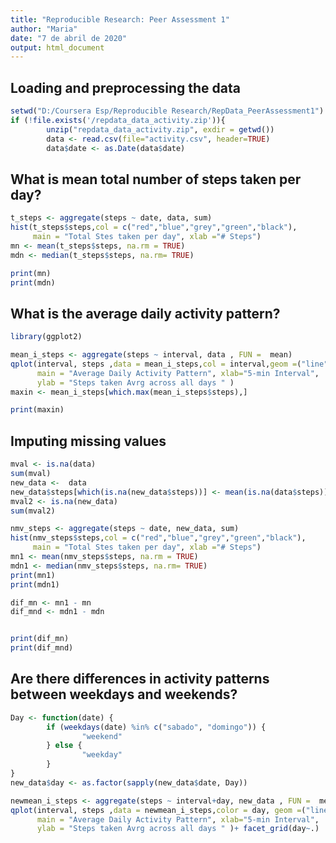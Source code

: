 ```yaml
---
title: "Reproducible Research: Peer Assessment 1"
author: "Maria"
date: "7 de abril de 2020"
output: html_document
---
```


## Loading and preprocessing the data


```r
setwd("D:/Coursera Esp/Reproducible Research/RepData_PeerAssessment1")
if (!file.exists('/repdata_data_activity.zip')){
        unzip("repdata_data_activity.zip", exdir = getwd())
        data <- read.csv(file="activity.csv", header=TRUE)
        data$date <- as.Date(data$date)
```

## What is mean total number of steps taken per day?



```r
t_steps <- aggregate(steps ~ date, data, sum)
hist(t_steps$steps,col = c("red","blue","grey","green","black"),
     main = "Total Stes taken per day", xlab ="# Steps")
mn <- mean(t_steps$steps, na.rm = TRUE)
mdn <- median(t_steps$steps, na.rm= TRUE)

print(mn)
print(mdn)
```

## What is the average daily activity pattern?

```r
library(ggplot2)

mean_i_steps <- aggregate(steps ~ interval, data , FUN =  mean)
qplot(interval, steps ,data = mean_i_steps,col = interval,geom =("line"),
      main = "Average Daily Activity Pattern", xlab="5-min Interval", 
      ylab = "Steps taken Avrg across all days " )
maxin <- mean_i_steps[which.max(mean_i_steps$steps),]

print(maxin)
```

## Imputing missing values

```r
mval <- is.na(data)
sum(mval)
new_data <-  data
new_data$steps[which(is.na(new_data$steps))] <- mean(is.na(data$steps))
mval2 <- is.na(new_data)
sum(mval2)

nmv_steps <- aggregate(steps ~ date, new_data, sum)
hist(nmv_steps$steps,col = c("red","blue","grey","green","black"),
     main = "Total Stes taken per day", xlab ="# Steps")
mn1 <- mean(nmv_steps$steps, na.rm = TRUE)
mdn1 <- median(nmv_steps$steps, na.rm= TRUE)
print(mn1)
print(mdn1)

dif_mn <- mn1 - mn
dif_mnd <- mdn1 - mdn


print(dif_mn) 
print(dif_mnd)
```

## Are there differences in activity patterns between weekdays and weekends?

```r
Day <- function(date) {
        if (weekdays(date) %in% c("sabado", "domingo")) {
                "weekend"
        } else {
                "weekday"
        }
}
new_data$day <- as.factor(sapply(new_data$date, Day))

newmean_i_steps <- aggregate(steps ~ interval+day, new_data , FUN =  mean)
qplot(interval, steps ,data = newmean_i_steps,color = day, geom =("line"),
      main = "Average Daily Activity Pattern", xlab="5-min Interval", 
      ylab = "Steps taken Avrg across all days " )+ facet_grid(day~.)

```
